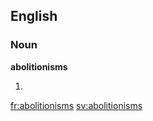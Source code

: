 ==English==

===Noun===
'''abolitionisms'''

# {{plural of|[[abolitionism]]}}

[[fr:abolitionisms]]
[[sv:abolitionisms]]